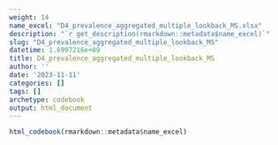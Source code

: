 ```yaml
---
weight: 14
name_excel: "D4_prevalence_aggregated_multiple_lookback_MS.xlsx"
description: "`r get_description(rmarkdown::metadata$name_excel)`"
slug: "D4_prevalence_aggregated_multiple_lookback_MS"
datetime: 1.6997216e+09
title: D4_prevalence_aggregated_multiple_lookback_MS
author: ''
date: '2023-11-11'
categories: []
tags: []
archetype: codebook
output: html_document
---
```


```r
html_codebook(rmarkdown::metadata$name_excel)
```
